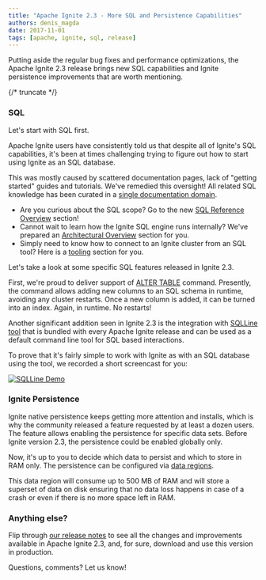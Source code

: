 ```yaml
---
title: "Apache Ignite 2.3 - More SQL and Persistence Capabilities"
authors: denis_magda
date: 2017-11-01
tags: [apache, ignite, sql, release]
---
```


Putting aside the regular bug fixes and performance optimizations, the Apache Ignite 2.3 release brings new SQL capabilities and Ignite persistence improvements that are worth mentioning.

{/* truncate */}

### SQL

Let's start with SQL first.

Apache Ignite users have consistently told us that despite all of Ignite's SQL capabilities, it's been at times challenging trying to figure out how to start using Ignite as an SQL database.

This was mostly caused by scattered documentation pages, lack of "getting started" guides and tutorials. We've remedied this oversight! All related SQL knowledge has been curated in a [single documentation domain](https://apacheignite-sql.readme.io/docs).

- Are you curious about the SQL scope? Go to the new [SQL Reference Overview](https://apacheignite-sql.readme.io/docs/sql-reference-overview) section!
- Cannot wait to learn how the Ignite SQL engine runs internally? We've prepared an [Architectural Overview](https://apacheignite-sql.readme.io/docs/how-ignite-sql-works) section for you.
- Simply need to know how to connect to an Ignite cluster from an SQL tool? Here is a [tooling](https://apacheignite-sql.readme.io/docs/how-ignite-sql-works) section for you.

Let's take a look at some specific SQL features released in Ignite 2.3.

First, we're proud to deliver support of [ALTER TABLE](https://apacheignite-sql.readme.io/docs/alter-table) command. Presently, the command allows adding new columns to an SQL schema in runtime, avoiding any cluster restarts. Once a new column is added, it can be turned into an index. Again, in runtime. No restarts!

Another significant addition seen in Ignite 2.3 is the integration with [SQLLine tool](https://apacheignite-sql.readme.io/docs/sqlline) that is bundled with every Apache Ignite release and can be used as a default command line tool for SQL based interactions.

To prove that it's fairly simple to work with Ignite as with an SQL database using the tool, we recorded a short screencast for you:

[![SQLLine Demo](https://img.youtube.com/vi/FKS8A86h-VY/0.jpg)](https://youtu.be/FKS8A86h-VY)

### Ignite Persistence

Ignite native persistence keeps getting more attention and installs, which is why the community released a feature requested by at least a dozen users. The feature allows enabling the persistence for specific data sets. Before Ignite version 2.3, the persistence could be enabled globally only.

Now, it's up to you to decide which data to persist and which to store in RAM only. The persistence can be configured via [data regions](https://apacheignite.readme.io/docs/memory-configuration#section-data-regions).

This data region will consume up to 500 MB of RAM and will store a superset of data on disk ensuring that no data loss happens in case of a crash or even if there is no more space left in RAM.

### Anything else?

Flip through [our release notes](https://ignite.apache.org/releases/ignite2/2.3.0/release_notes.html) to see all the changes and improvements available in Apache Ignite 2.3, and, for sure, download and use this version in production.

Questions, comments? Let us know!
